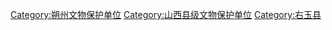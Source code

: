 [[Category:朔州文物保护单位|Category:朔州文物保护单位]]
[[Category:山西县级文物保护单位|Category:山西县级文物保护单位]]
[[Category:右玉县|Category:右玉县]]